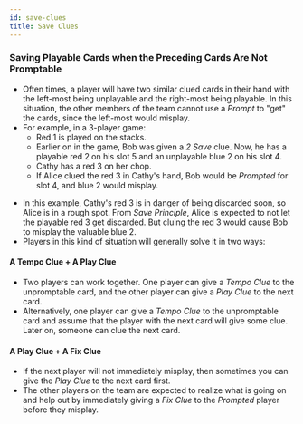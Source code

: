 ```yaml
---
id: save-clues
title: Save Clues
---
```



### Saving Playable Cards when the Preceding Cards Are Not Promptable

- Often times, a player will have two similar clued cards in their hand with the left-most being unplayable and the right-most being playable. In this situation, the other members of the team cannot use a _Prompt_ to "get" the cards, since the left-most would misplay.
- For example, in a 3-player game:
  - Red 1 is played on the stacks.
  - Earlier on in the game, Bob was given a _2 Save_ clue. Now, he has a playable red 2 on his slot 5 and an unplayable blue 2 on his slot 4.
  - Cathy has a red 3 on her chop.
  - If Alice clued the red 3 in Cathy's hand, Bob would be _Prompted_ for slot 4, and blue 2 would misplay.

<SavingPlayableCards />

- In this example, Cathy's red 3 is in danger of being discarded soon, so Alice is in a rough spot. From _Save Principle_, Alice is expected to not let the playable red 3 get discarded. But cluing the red 3 would cause Bob to misplay the valuable blue 2.
- Players in this kind of situation will generally solve it in two ways:

#### A Tempo Clue + A Play Clue

- Two players can work together. One player can give a _Tempo Clue_ to the unpromptable card, and the other player can give a _Play Clue_ to the next card.
- Alternatively, one player can give a _Tempo Clue_ to the unpromptable card and assume that the player with the next card will give some clue. Later on, someone can clue the next card.

#### A Play Clue + A Fix Clue

- If the next player will not immediately misplay, then sometimes you can give the _Play Clue_ to the next card first.
- The other players on the team are expected to realize what is going on and help out by immediately giving a _Fix Clue_ to the _Prompted_ player before they misplay.
